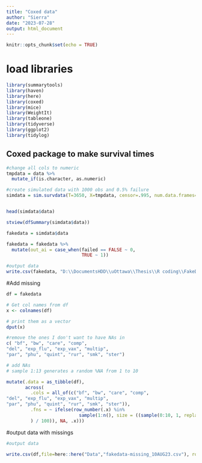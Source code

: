 ---
title: "Coxed data"
author: "Sierra"
date: "2023-07-28"
output: html_document
---

```{r setup, include=FALSE}
knitr::opts_chunk$set(echo = TRUE)
```

# load libraries
```{r}
library(summarytools)
library(haven)
library(here)
library(coxed)
library(mice)
library(WeightIt)
library(tableone)
library(tidyverse)
library(ggplot2)
library(tidylog)
```

## Coxed package to make survival times
```{r}
#change all cols to numeric
tmpdata = data %>%
  mutate_if(is.character, as.numeric)

#create simulated data with 1000 obs and 0.5% failure
simdata = sim.survdata(T=3650, X=tmpdata, censor=.995, num.data.frames=1)


head(simdata$data)

stview(dfSummary(simdata$data))

fakedata = simdata$data

fakedata = fakedata %>%
  mutate(out_ai = case_when(failed == FALSE ~ 0,
                            TRUE ~ 1))

#output data
write.csv(fakedata, "D:\\DocumentsHDD\\uOttawa\\Thesis\\R coding\\FakeData\\Data\\simdata28JUL23.csv", row.names=FALSE)

```


#Add missing
```{r}
df = fakedata

# Get col names from df
x <- colnames(df)

# print them as a vector
dput(x)

#remove the ones I don't want to have NAs in
c( "bf", "bw", "care", "comp", 
"del", "exp_flu", "exp_vax", "multip", 
"par", "phu", "quint", "rur", "smk", "ster")

# add NAs
# sample 1:13 generates a random %NA from 1 to 10

mutate(.data = as_tibble(df),
       across(
         .cols = all_of(c("bf", "bw", "care", "comp", 
"del", "exp_flu", "exp_vax", "multip", 
"par", "phu", "quint", "rur", "smk", "ster")),
         .fns = ~ ifelse(row_number(.x) %in% 
                           sample(1:n(), size = ((sample(0:10, 1, replace=TRUE)) * n(
         ) / 100)), NA, .x)))
```

#output data with missings
```{r}
#output data

write.csv(df,file=here::here("Data","fakedata-missing_10AUG23.csv"), row.names=FALSE)
```
